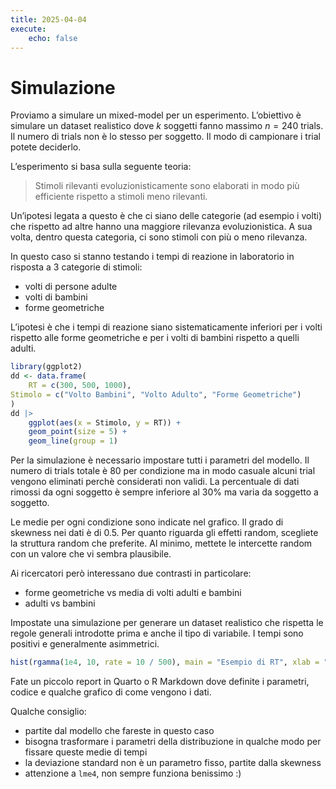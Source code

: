 ```yaml
---
title: 2025-04-04
execute:
    echo: false
---
```


# Simulazione

Proviamo a simulare un mixed-model per un esperimento. L'obiettivo è simulare un dataset realistico dove $k$ soggetti fanno massimo $n = 240$ trials. Il numero di trials non è lo stesso per soggetto. Il modo di campionare i trial potete deciderlo.

L'esperimento si basa sulla seguente teoria:

> Stimoli rilevanti evoluzionisticamente sono elaborati in modo più efficiente rispetto a stimoli meno rilevanti.

Un'ipotesi legata a questo è che ci siano delle categorie (ad esempio i volti) che rispetto ad altre hanno una maggiore rilevanza evoluzionistica. A sua volta, dentro questa categoria, ci sono stimoli con più o meno rilevanza.

In questo caso si stanno testando i tempi di reazione in laboratorio in risposta a 3 categorie di stimoli:

- volti di persone adulte
- volti di bambini
- forme geometriche

L'ipotesi è che i tempi di reazione siano sistematicamente inferiori per i volti rispetto alle forme geometriche e per i volti di bambini rispetto a quelli adulti.

```r
library(ggplot2)
dd <- data.frame(
    RT = c(300, 500, 1000),
Stimolo = c("Volto Bambini", "Volto Adulto", "Forme Geometriche")
)
dd |> 
    ggplot(aes(x = Stimolo, y = RT)) +
    geom_point(size = 5) +
    geom_line(group = 1)
```

Per la simulazione è necessario impostare tutti i parametri del modello. Il numero di trials totale è 80 per condizione ma in modo casuale alcuni trial vengono eliminati perchè considerati non validi. La percentuale di dati rimossi da ogni soggetto è sempre inferiore al 30% ma varia da soggetto a soggetto.

Le medie per ogni condizione sono indicate nel grafico. Il grado di skewness nei dati è di 0.5. Per quanto riguarda gli effetti random, scegliete la struttura random che preferite. Al minimo, mettete le intercette random con un valore che vi sembra plausibile.

Ai ricercatori però interessano due contrasti in particolare:

- forme geometriche vs media di volti adulti e bambini
- adulti vs bambini

Impostate una simulazione per generare un dataset realistico che rispetta le regole generali introdotte prima e anche il tipo di variabile. I tempi sono positivi e generalmente asimmetrici.

```r
hist(rgamma(1e4, 10, rate = 10 / 500), main = "Esempio di RT", xlab = "RT")
```

Fate un piccolo report in Quarto o R Markdown dove definite i parametri, codice e qualche grafico di come vengono i dati.

Qualche consiglio:

- partite dal modello che fareste in questo caso
- bisogna trasformare i parametri della distribuzione in qualche modo per fissare queste medie di tempi
- la deviazione standard non è un parametro fisso, partite dalla skewness
- attenzione a `lme4`, non sempre funziona benissimo :)
